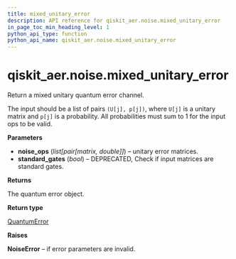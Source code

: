 ```yaml
---
title: mixed_unitary_error
description: API reference for qiskit_aer.noise.mixed_unitary_error
in_page_toc_min_heading_level: 1
python_api_type: function
python_api_name: qiskit_aer.noise.mixed_unitary_error
---
```


<span id="qiskit-aer-noise-mixed-unitary-error" />

# qiskit\_aer.noise.mixed\_unitary\_error

<Function id="qiskit_aer.noise.mixed_unitary_error" isDedicatedPage={true} github="https://github.com/qiskit/qiskit-aer/tree/stable/0.11/qiskit_aer/noise/errors/standard_errors.py" signature="mixed_unitary_error(noise_ops, standard_gates=None)">
  Return a mixed unitary quantum error channel.

  The input should be a list of pairs `(U[j], p[j])`, where `U[j]` is a unitary matrix and `p[j]` is a probability. All probabilities must sum to 1 for the input ops to be valid.

  **Parameters**

  *   **noise\_ops** (*list\[pair\[matrix, double]]*) – unitary error matrices.
  *   **standard\_gates** (*bool*) – DEPRECATED, Check if input matrices are standard gates.

  **Returns**

  The quantum error object.

  **Return type**

  [QuantumError](qiskit_aer.noise.QuantumError "qiskit_aer.noise.QuantumError")

  **Raises**

  **NoiseError** – if error parameters are invalid.
</Function>

